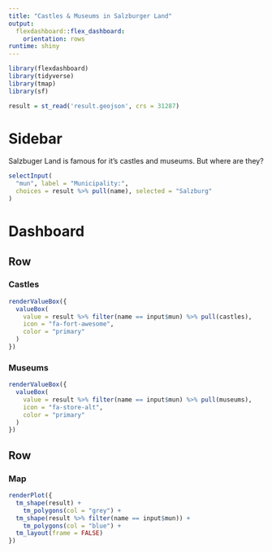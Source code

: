 ```yaml
---
title: "Castles & Museums in Salzburger Land"
output: 
  flexdashboard::flex_dashboard:
    orientation: rows
runtime: shiny
---
```


```r
library(flexdashboard)
library(tidyverse)
library(tmap)
library(sf)

result = st_read('result.geojson', crs = 31287)
```

Sidebar {.sidebar}
=======================================================================

Salzbuger Land is famous for it's castles and museums. But where are they?

```r
selectInput(
  "mun", label = "Municipality:",
  choices = result %>% pull(name), selected = "Salzburg"
)
```

Dashboard
=======================================================================

Row
-----------------------------------------------------------------------

### Castles {.value-box}

```r
renderValueBox({
  valueBox(
    value = result %>% filter(name == input$mun) %>% pull(castles),
    icon = "fa-fort-awesome",
    color = "primary"
  )
})
```

### Museums {.value-box}

```r
renderValueBox({
  valueBox(
    value = result %>% filter(name == input$mun) %>% pull(museums),
    icon = "fa-store-alt",
    color = "primary"
  )
})
```

Row
-----------------------------------------------------------------------

### Map

```r
renderPlot({
  tm_shape(result) +
    tm_polygons(col = "grey") +
  tm_shape(result %>% filter(name == input$mun)) +
    tm_polygons(col = "blue") +
  tm_layout(frame = FALSE)
})
```